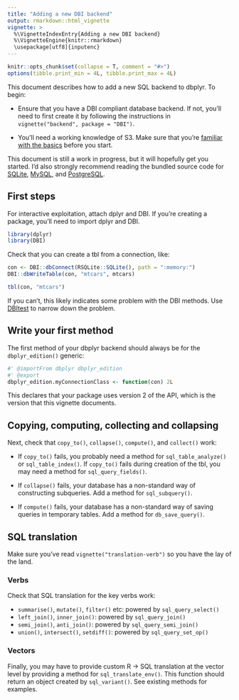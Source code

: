 ```yaml
---
title: "Adding a new DBI backend"
output: rmarkdown::html_vignette
vignette: >
  %\VignetteIndexEntry{Adding a new DBI backend}
  %\VignetteEngine{knitr::rmarkdown}
  \usepackage[utf8]{inputenc}
---
```


```r
knitr::opts_chunk$set(collapse = T, comment = "#>")
options(tibble.print_min = 4L, tibble.print_max = 4L)
```

This document describes how to add a new SQL backend to dbplyr. To begin:

* Ensure that you have a DBI compliant database backend. If not, you'll need
  to first create it by following the instructions in 
  `vignette("backend", package = "DBI")`.
  
* You'll need a working knowledge of S3. Make sure that you're 
  [familiar with the basics](http://adv-r.had.co.nz/OO-essentials.html#s3) 
  before you start.
 
This document is still a work in progress, but it will hopefully get you started. I'd also strongly recommend reading the bundled source code for [SQLite](https://github.com/tidyverse/dbplyr/blob/master/R/backend-sqlite.R), [MySQL](https://github.com/tidyverse/dbplyr/blob/master/R/backend-mysql.R), and [PostgreSQL](https://github.com/tidyverse/dbplyr/blob/master/R/backend-postgres.R).

## First steps

For interactive exploitation, attach dplyr and DBI. If you're creating a package, you'll need to import dplyr and DBI.

```r
library(dplyr)
library(DBI)
```

Check that you can create a tbl from a connection, like:

```r
con <- DBI::dbConnect(RSQLite::SQLite(), path = ":memory:")
DBI::dbWriteTable(con, "mtcars", mtcars)

tbl(con, "mtcars")
```

If you can't, this likely indicates some problem with the DBI methods. Use [DBItest](https://github.com/r-dbi/DBItest) to narrow down the problem.

## Write your first method

The first method of your dbplyr backend should always be for the `dbplyr_edition()` generic:

```r
#' @importFrom dbplyr dbplyr_edition
#' @export
dbplyr_edition.myConnectionClass <- function(con) 2L
```

This declares that your package uses version 2 of the API, which is the version that this vignette documents.

## Copying, computing, collecting and collapsing

Next, check that `copy_to()`, `collapse()`, `compute()`, and `collect()` work:

*   If `copy_to()` fails, you probably need a method for `sql_table_analyze()` 
    or `sql_table_index()`. If `copy_to()` fails during creation of the tbl, 
    you may need a method for `sql_query_fields()`.

*   If `collapse()` fails, your database has a non-standard way of constructing 
    subqueries. Add a method for `sql_subquery()`.
  
*   If `compute()` fails, your database has a non-standard way of saving queries
    in temporary tables. Add a method for `db_save_query()`.

## SQL translation

Make sure you've read `vignette("translation-verb")` so you have the lay of the land. 

### Verbs

Check that SQL translation for the key verbs work:

* `summarise()`, `mutate()`, `filter()` etc: powered by `sql_query_select()`
* `left_join()`, `inner_join()`: powered by `sql_query_join()`
* `semi_join()`, `anti_join()`: powered by `sql_query_semi_join()`
* `union()`, `intersect()`, `setdiff()`: powered by `sql_query_set_op()`

### Vectors

Finally, you may have to provide custom R -> SQL translation at the vector level by providing a method for `sql_translate_env()`. This function should return an object created by `sql_variant()`. See existing methods for examples.

